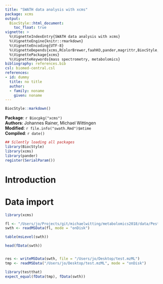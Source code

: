 ```yaml
---
title: "SWATH data analysis with xcms"
package: xcms
output:
  BiocStyle::html_document:
    toc_float: true
vignette: >
  %\VignetteIndexEntry{SWATH data analysis with xcms}
  %\VignetteEngine{knitr::rmarkdown}
  %\VignetteEncoding{UTF-8}
  %\VignetteDepends{xcms,RColorBrewer,faahKO,pander,magrittr,BiocStyle,pheatmap}
  %\VignettePackage{xcms}
  %\VignetteKeywords{mass spectrometry, metabolomics}
bibliography: references.bib
csl: biomed-central.csl
references:
- id: dummy
  title: no title
  author:
  - family: noname
    given: noname
---
```


```r
BiocStyle::markdown()
```

**Package**: `r Biocpkg("xcms")`<br />
**Authors**: Johannes Rainer, Michael Wittingen<br />
**Modified**: `r file.info("swath.Rmd")$mtime`<br />
**Compiled**: `r date()`

```r
## Silently loading all packages
library(BiocStyle)
library(xcms)
library(pander)
register(SerialParam())
```

# Introduction


# Data import

```r
library(xcms)

fl <- "/Users/jo/Projects/git/michaelwitting/metabolomics2018/data/PestMix1_SWATH.mzML"
swth <- readMSData(fl, mode = "onDisk")

```

```r
table(msLevel(swth))

head(fData(swth))


res <- writeMSData(swth, file = "/Users/jo/Desktop/test.mzML")
tmp <- readMSData("/Users/jo/Desktop/test.mzML", mode = "onDisk")

library(testthat)
expect_equal(fData(tmp), fData(swth))
```
